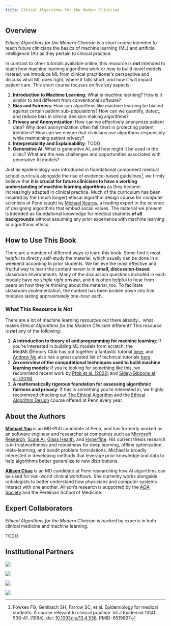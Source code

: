 ```yaml
---
title: Ethical Algorithms for the Modern Clinician
---
```


## Overview

*Ethical Algorithms for the Modern Clinician* is a short course intended to teach future clinicians the basics of machine learning (ML) and artificial intelligence (AI) as they pertain to clinical practice.

In contrast to other tutorials available online, this resource is ***not*** intended to teach how machine learning algorithms work or how to build novel models. Instead, we introduce ML from clinical practitioner's perspective and discuss what ML does right, where it falls short, and how it will impact patient care. This short course focuses on five key aspects:

1. **Introduction to Machine Learning**: What is machine learning? How is it similar to and different from conventional software?
2. **Bias and Fairness**: How can algorithms like machine learning be biased against certain patient sub-populations? How can we quantify, detect, and reduce bias in clinical decision making algorithms?
3. **Privacy and Anonymization**: How can we effectively anonymize patient data? Why does anonymization often fall short in protecting patient identities? How can we ensure that clinicians use algorithms responsibly while maintaining patient privacy?
4. **Interpretability and Explainability**: TODO
5. **Generative AI**: What is generative AI, and how might it be used in the clinic? What are the new challenges and opportunities associated with generative AI models?

Just as epidemiology was introduced in foundational component medical school curricula alongside the rise of evidence-based guidelines[^1], we firmly believe that **it is crucial for future clinicians to have a working understanding of machine learning algorithms** as they become increasingly adapted in clinical practice. Much of the curriculum has been inspired by the (much longer) ethical algorithm design course for computer scientists at Penn taught by [Michael Kearns](https://www.cis.upenn.edu/~mkearns/), a leading expert in the science of designing algorithms that embed social values. The material we present is intended as foundational knowledge for medical students **of all backgrounds** without assuming any prior experience with machine learning or algorithmic ethics.

[^1]: Fowkes FG, Gehlbach SH, Farrow SC, et al. Epidemiology for medical students: A course relevant to clinical practice. Int J Epidemiol 13(4): 538-41. (1984). doi: [10.1093/ije/13.4.538](https://pubmed.ncbi.nlm.nih.gov/6519897/). PMID: 6519897

## How to Use This Book

There are a number of different ways to learn this book. Some find it most helpful to directly self-study the material, which usually can be done in a weekend according to prior students. We believe the most effective and fruitful way to learn the content herein is in **small, discussion-based** classroom environments. Many of the discussion questions included in each module have *no single right answer*, and it is often helpful to hear from peers on how they're thinking about the material, too. To facilitate classroom implementation, the content has been broken down into five modules lasting approximately one-hour each.

::: {.callout-caution collapse="true"}
### What This Resource Is *Not*

There are a lot of machine learning resources out there already... what makes *Ethical Algorithms for the Modern Clinician* different? This resource is ***not*** any of the following:

1. **A introduction to theory of and programming for machine learning**: If you're interested in building ML models from scratch, the MedML@Emory Club has put together a fantastic tutorial [here](https://colab.research.google.com/drive/1eij5s6YoSthXUAWMUJ0-ouydIFK0D_1d?usp=sharing), and [Andrew Ng](https://www.andrewng.org/) also has a great curated list of technical tutorials [here](https://www.coursera.org/collections/machine-learning).
2. **An overview of the computational techniques used to build machine learning models**: If you're looking for something like this, we recommend recent work by [Pfob et al. (2022)](https://pubmed.ncbi.nlm.nih.gov/36319956/) and [Sidey-Gibbons et al. (2019)](https://pubmed.ncbi.nlm.nih.gov/30890124/).
3. **A mathematically rigorous foundation for assessing algorithmic fairness and privacy**: If this is something you're interested in, we highly recommend checking out [The Ethical Algorithm](https://www.amazon.com/Ethical-Algorithm-Science-Socially-Design/dp/0190948205) and the [Ethical Algorithm Design](https://www.cis.upenn.edu/~mkearns/teaching/EADSpring24/) course offered at Penn every year.
:::

## About the Authors

**[Michael Yao](https://www.michaelsyao.com)** is an MD-PhD candidate at Penn, and has formerly worked as an software engineer and researcher at companies such as [Microsoft Research](https://www.microsoft.com/en-us/research/lab/microsoft-health-futures/), [Scale AI](https://scale.com/), [Glass Health](https://glass.health/), and [Hyperfine](https://hyperfine.io/). His current thesis research  is in trustworthiness and robustness for deep learning, offline optimization, meta-learning, and bandit problem formulations. Michael is broadly interested in developing methods that leverage prior knowledge and data to help algorithms better generalize to new distributions.

**[Allison Chae](https://www.allisonchae.com)** is an MD candidate at Penn researching how AI algorithms can be used for real-world clinical workflows. She currently works alongside radiologists to better understand how physicians and computer systems interact with one another. Allison's research is supported by the [A&Omega;A Society](https://www.alphaomegaalpha.org/programs/carolyn-l-kuckein-student-research-fellowship/) and the Perelman School of Medicine.

## Expert Collaborators

*Ethical Algorithms for the Modern Clinician* is backed by experts in both clinical medicine and machine learning.

TODO

## Institutional Partners

::: {layout="[[2,2,1,1.7]]"}
![](/images/penn-med.png)

![](/images/penn-seas.png)

![](/images/mdplus.png)

![](/images/apsa.png)
:::